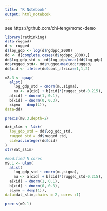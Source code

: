```yaml
---
title: "R Notebook"
output: html_notebook
---
```


see https://github.com/chi-feng/mcmc-demo

```r
library(rethinking)
data(rugged)
d <- rugged
d$log_gdp <- log(d$rgdppc_2000)
dd <- d[complete.cases(d$rgdppc_2000),]
dd$log_gdp_std <- dd$log_gdp/mean(dd$log_gdp)
dd$rugged_std<- dd$rugged/max(dd$rugged)
dd$cid <- ifelse(dd$cont_africa==1,1,2)
```

```r
m8.3 <- quap(
  alist(
    log_gdp_std ~ dnorm(mu,sigma),
    mu <- a[cid] + b[cid]*(rugged_std-0.215),
  a[cid] ~ dnorm(1, 0.1),
  b[cid] ~ dnorm(0, 0.3),
  sigma ~ dexp(1)), 
data=dd)

precis(m8.3,depth=2)


```

```r
dat_slim <- list(
  log_gdp_std = dd$log_gdp_std,
  rugged_std = dd$rugged_std,
  cid=as.integer(dd$cid)
)
str(dat_slim)


```


```r
#modified N cores
m9.1 <- ulam(
  alist(
    log_gdp_std ~ dnorm(mu,sigma),
    mu <- a[cid] + b[cid]*(rugged_std-0.215),
  a[cid] ~ dnorm(1, 0.1),
  b[cid] ~ dnorm(0, 0.3),
  sigma ~ dexp(1)), 
data=dat_slim,chains = 2, cores =1)

precis(m9.1)


```